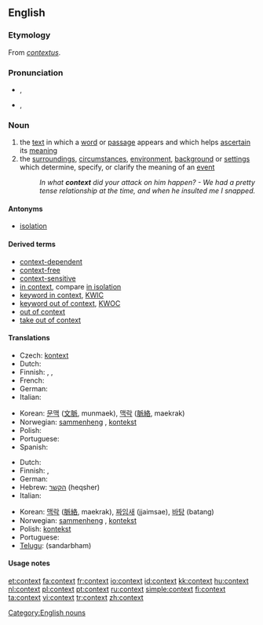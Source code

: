 {{wikipedia|dab=context}}
==English==

===Etymology===
From {{etyl|la}} ''[[contextus]]''.

===Pronunciation===
* {{a|RP}} {{IPA|/ˈkɒntɛkst/}}, {{SAMPA|/"kQntEkst/}}
* {{a|GenAm}} {{IPA|/ˈkɑːntɛkst/}}, {{SAMPA|/"kAntEkst/}}

===Noun===
{{en-noun}}

# the [[text]] in which a [[word]] or [[passage]] appears and which helps [[ascertain]] its [[meaning]]
# the [[surrounding]]s, [[circumstance]]s, [[environment]], [[background]] or [[setting]]s which determine, specify, or clarify the meaning of an [[event]]
#: ''In what '''context''' did your attack on him happen? - We had a pretty tense relationship at the time, and when he insulted me I snapped.''

====Antonyms====
* [[isolation]]

====Derived terms====
* [[context-dependent]]
* [[context-free]]
* [[context-sensitive]]
* [[in context]], compare [[in isolation]]
* [[keyword in context]], [[KWIC]]
* [[keyword out of context]], [[KWOC]]
* [[out of context]]
* [[take out of context]]

====Translations====
{{trans-top|text in which a word appears}}
* Czech: [[kontext]]
* Dutch: {{t+|nl|context|m}}
* Finnish: {{t+|fi|konteksti}}, {{t-|fi|asiayhteys}}, {{t+|fi|yhteys}}
* French: {{t+|fr|contexte|m}}
* German: {{t+|de|Kontext|m}}
* Italian: {{t+|it|contesto|m}}
{{trans-mid}}
* Korean: [[문맥]] ([[文]][[脈]], munmaek), [[맥락]] ([[脈]][[絡]], maekrak)
* Norwegian: [[sammenheng]] {{m}}, [[kontekst]] {{m}}
* Polish: {{t+|pl|kontekst|m}}
* Portuguese: {{t+|pt|contexto|m}}
* Spanish: {{t|es|contexto|m}}
{{trans-bottom}}

{{trans-top|circumstances or settings}}
* Dutch: {{t+|nl|context|m}}
* Finnish: {{t-|fi|asiayhteys}}, {{t+|fi|yhteys}}
* German: {{t+|de|Kontext|m}}
* Hebrew: [[הקשר]] (heqsher) {{m}}
* Italian: {{t+|it|contesto|m}}
{{trans-mid}}
* Korean: [[맥락]] ([[脈]][[絡]], maekrak), [[짜임새]] (jjaimsae), [[바탕]] (batang)
* Norwegian: [[sammenheng]] {{m}}, [[kontekst]] {{m}}
* Polish: [[kontekst]] {{m}}
* Portuguese: {{t+|pt|contexto|m}}
* [[Telugu]]: {{t|te|సందర్భం|sc=Telu}} (sandarbham)
{{trans-bottom}}

====Usage notes====
{{seeCites}}

[[Category:English nouns]]

[[et:context]]
[[fa:context]]
[[fr:context]]
[[io:context]]
[[id:context]]
[[kk:context]]
[[hu:context]]
[[nl:context]]
[[pl:context]]
[[pt:context]]
[[ru:context]]
[[simple:context]]
[[fi:context]]
[[ta:context]]
[[vi:context]]
[[tr:context]]
[[zh:context]]